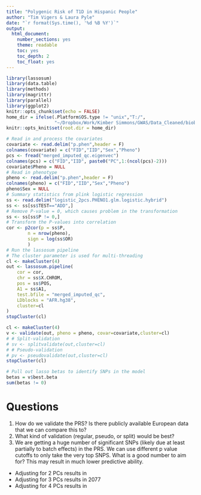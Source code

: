 ```yaml
---
title: "Polygenic Risk of T1D in Hispanic People"
author: "Tim Vigers & Laura Pyle"
date: "`r format(Sys.time(), '%d %B %Y')`"
output:
  html_document:
    number_sections: yes
    theme: readable
    toc: yes
    toc_depth: 2
    toc_float: yes
---
```


```r
library(lassosum)
library(data.table)
library(methods)
library(magrittr)
library(parallel)
library(ggplot2)
knitr::opts_chunk$set(echo = FALSE)
home_dir = ifelse(.Platform$OS.type != "unix","T:/",
                  "~/Dropbox/Work/Kimber Simmons/GWAS/Data_Cleaned/biobank_analysis/imputed/")
knitr::opts_knit$set(root.dir = home_dir)
```

```r
# Read in and process the covariates
covariate <- read.delim("p.phen",header = F)
colnames(covariate) = c("FID","IID","Sex","Pheno")
pcs <- fread("merged_imputed_qc.eigenvec")
colnames(pcs) = c("FID","IID", paste0("PC",1:(ncol(pcs)-2)))
covariate$Pheno = NULL
# Read in phenotype
pheno <- read.delim("p.phen",header = F)
colnames(pheno) = c("FID","IID","Sex","Pheno")
pheno$Sex = NULL
# Summary statistics from plink logistic regression
ss <- read.delim("logistic_2pcs.PHENO1.glm.logistic.hybrid")
ss <- ss[ss$TEST=="ADD",]
# Remove P-value = 0, which causes problem in the transformation
ss <- ss[ss$P != 0,]
# Transform the P-values into correlation
cor <- p2cor(p = ss$P,
        n = nrow(pheno),
        sign = log(ss$OR)
        )
# Run the lassosum pipeline
# The cluster parameter is used for multi-threading
cl <- makeCluster(4)
out <- lassosum.pipeline(
    cor = cor,
    chr = ss$X.CHROM,
    pos = ss$POS,
    A1 = ss$A1,
    test.bfile = "merged_imputed_qc",
    LDblocks = "AFR.hg38", 
    cluster=cl
)
stopCluster(cl)
```

```r
cl <- makeCluster(4)
v <- validate(out, pheno = pheno, covar=covariate,cluster=cl)
# # Split-validation
# sv <- splitvalidate(out,cluster=cl)
# # Pseudo-validation
# pv <- pseudovalidate(out,cluster=cl)
stopCluster(cl)
```

```r
# Pull out lasso betas to identify SNPs in the model
betas = v$best.beta
sum(betas != 0)
```

# Questions 
1. How do we validate the PRS? Is there publicly available European data that we can compare this to?
2. What kind of validation (regular, pseudo, or split) would be best?
3. We are getting a huge number of significant SNPs (likely due at least partially to batch effects) in the PRS. We can use different p value cutoffs to only take the very top SNPS. What is a good number to aim for? This may result in much lower predictive ability.
  - Adjusting for 2 PCs results in 
  - Adjusting for 3 PCs results in 2077
  - Adjusting for 4 PCs results in 